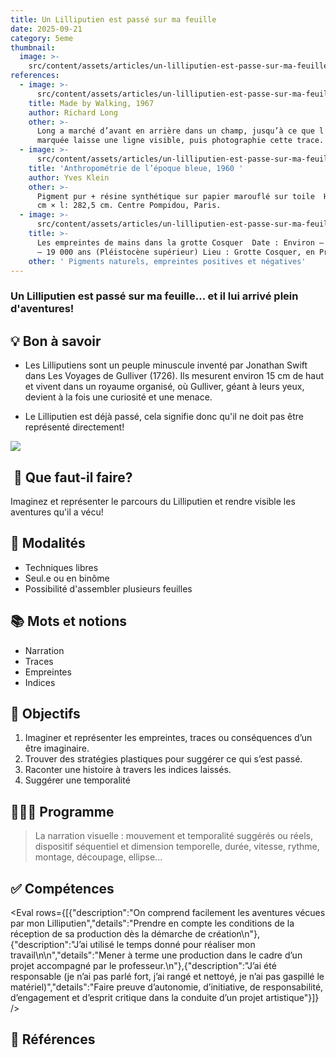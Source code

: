 ```yaml
---
title: Un Lilliputien est passé sur ma feuille
date: 2025-09-21
category: 5eme
thumbnail:
  image: >-
    src/content/assets/articles/un-lilliputien-est-passe-sur-ma-feuille/thumbnail/image.jpeg
references:
  - image: >-
      src/content/assets/articles/un-lilliputien-est-passe-sur-ma-feuille/references/0/image.jpeg
    title: Made by Walking, 1967
    author: Richard Long
    other: >-
      Long a marché d’avant en arrière dans un champ, jusqu’à ce que l’herbe
      marquée laisse une ligne visible, puis photographie cette trace.
  - image: >-
      src/content/assets/articles/un-lilliputien-est-passe-sur-ma-feuille/references/1/image.jpeg
    title: 'Anthropométrie de l’époque bleue, 1960 '
    author: Yves Klein
    other: >-
      Pigment pur + résine synthétique sur papier marouflé sur toile  H: 156,8
      cm × l: 282,5 cm. Centre Pompidou, Paris. 
  - image: >-
      src/content/assets/articles/un-lilliputien-est-passe-sur-ma-feuille/references/2/image.jpeg
    title: >-
      Les empreintes de mains dans la grotte Cosquer  Date : Environ – 27 000 à
      – 19 000 ans (Pléistocène supérieur) Lieu : Grotte Cosquer, en Provence
    other: ' Pigments naturels, empreintes positives et négatives'
---
```

### Un Lilliputien est passé sur ma feuille… et il lui arrivé plein d'aventures!

## 💡 Bon à savoir

* Les Lilliputiens sont un peuple minuscule inventé par Jonathan Swift dans Les Voyages de Gulliver (1726). Ils mesurent environ 15 cm de haut et vivent dans un royaume organisé, où Gulliver, géant à leurs yeux, devient à la fois une curiosité et une menace.

- Le Lilliputien est déjà passé, cela signifie donc qu'il ne doit pas être représenté directement!

![](src/content/assets/articles/un-lilliputien-est-passe-sur-ma-feuille/71uWhZe2ofL._SY342_.jpg)

##  🤨 Que faut-il faire?

Imaginez et représenter le parcours du Lilliputien et rendre visible les aventures qu'il a vécu!

## 🧐 Modalités

* Techniques libres
* Seul.e ou en binôme
* Possibilité d'assembler plusieurs feuilles

## 📚 Mots et notions

* Narration
* Traces
* Empreintes
* Indices

## 🏁 Objectifs

1. Imaginer et représenter les empreintes, traces ou conséquences d’un être imaginaire.
2. Trouver des stratégies plastiques pour suggérer ce qui s’est passé.
3. Raconter une histoire à travers les indices laissés.
4. Suggérer une temporalité

## 👩🏼‍🏫 Programme

> La narration visuelle : mouvement et temporalité suggérés ou réels, dispositif séquentiel et dimension temporelle, durée, vitesse, rythme, montage, découpage, ellipse...

## ✅ Compétences

<Eval rows={[{"description":"On comprend facilement les aventures vécues par mon Lilliputien","details":"Prendre en compte les conditions de la réception de sa production dès la démarche de création\n"},{"description":"J’ai utilisé le temps donné pour réaliser mon travail\n\n","details":"Mener à terme une production dans le cadre d’un projet accompagné par le professeur.\n"},{"description":"J’ai été responsable (je n’ai pas parlé fort, j’ai rangé et nettoyé, je n’ai pas gaspillé le matériel)","details":"Faire preuve d’autonomie, d’initiative, de responsabilité, d’engagement et d’esprit critique dans la conduite d’un projet artistique"}]} />

## 👀 Références
